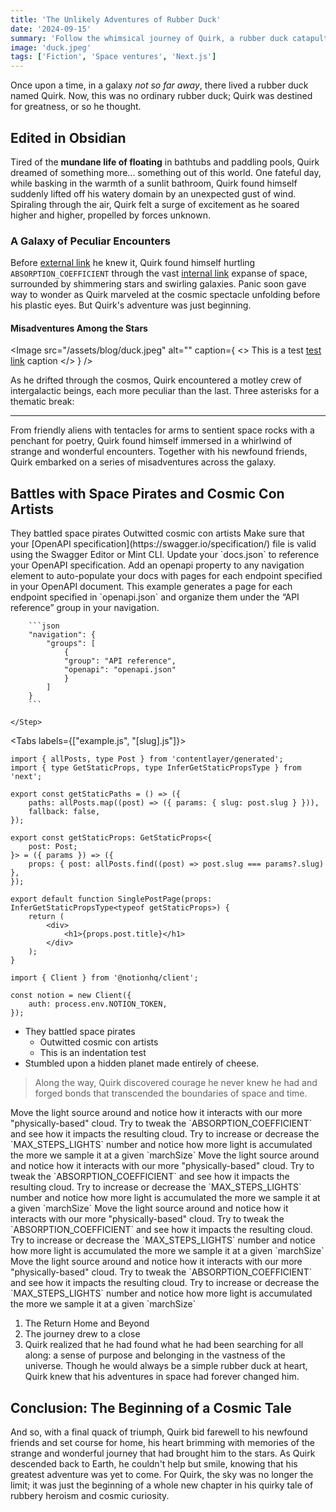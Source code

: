 ```yaml
---
title: 'The Unlikely Adventures of Rubber Duck'
date: '2024-09-15'
summary: 'Follow the whimsical journey of Quirk, a rubber duck catapulted into space, as he encounters peculiar beings, battles space pirates, and discovers newfound courage and camaraderie amidst the stars, ultimately finding a sense of purpose in the vastness of the universe.'
image: 'duck.jpeg'
tags: ['Fiction', 'Space ventures', 'Next.js']
---
```


Once upon a time, in a galaxy _not so far away_, there lived a rubber duck named Quirk. Now, this was no ordinary rubber duck; Quirk was destined for greatness, or so he thought.

## Edited in Obsidian

Tired of the **mundane life of floating** in bathtubs and paddling pools, Quirk dreamed of something more... something out of this world. One fateful day, while basking in the warmth of a sunlit bathroom, Quirk found himself suddenly lifted off his watery domain by an unexpected gust of wind. Spiraling through the air, Quirk felt a surge of excitement as he soared higher and higher, propelled by forces unknown.

### A Galaxy of Peculiar Encounters

Before [external link](https://github.com) he knew it, Quirk found himself hurtling `ABSORPTION_COEFFICIENT` through the vast [internal link](/about) expanse of space, surrounded by shimmering stars and swirling galaxies. Panic soon gave way to wonder as Quirk marveled at the cosmic spectacle unfolding before his plastic eyes. But Quirk's adventure was just beginning.

#### Misadventures Among the Stars

<Image
	src="/assets/blog/duck.jpeg"
	alt=""
	caption={
		<>
			This is a test <a href="https://youtube.com">test link</a> caption
		</>
	}
/>

As he drifted through the cosmos, Quirk encountered a motley crew of intergalactic beings, each more peculiar than the last.
Three asterisks for a thematic break:

---

From friendly aliens with tentacles for arms to sentient space rocks with a penchant for poetry, Quirk found himself immersed in a whirlwind of strange and wonderful encounters. Together with his newfound friends, Quirk embarked on a series of misadventures across the galaxy.

## Battles with Space Pirates and Cosmic Con Artists

<Steps>
	<Step title="Space Battles">
		They battled space pirates
	</Step>
	<Step title="Cosmic Con Artists">
		Outwitted cosmic con artists
	</Step>
	<Step title="Indentation Test">
		Make sure that your [OpenAPI specification](https://swagger.io/specification/) file is valid using the Swagger Editor or Mint CLI.
	</Step>
	<Step title="Cheese Planet">
		Update your `docs.json` to reference your OpenAPI specification. Add an openapi property to any navigation element to auto-populate your docs with pages for each endpoint specified in your OpenAPI document.
		This example generates a page for each endpoint specified in `openapi.json` and organize them under the “API reference” group in your navigation.

    	```json
    	"navigation": {
    		"groups": [
    			{
    			"group": "API reference",
    			"openapi": "openapi.json"
    			}
    		]
    	}
    	```

    </Step>

</Steps>

<Tabs labels={["example.js", "[slug].js"]}>
```tsx showLineNumbers {1,5,8-10} title="example.js"
import { allPosts, type Post } from 'contentlayer/generated';
import { type GetStaticProps, type InferGetStaticPropsType } from 'next';

export const getStaticPaths = () => ({
	paths: allPosts.map((post) => ({ params: { slug: post.slug } })),
	fallback: false,
});

export const getStaticProps: GetStaticProps<{
	post: Post;
}> = ({ params }) => ({
	props: { post: allPosts.find((post) => post.slug === params?.slug) },
});

export default function SinglePostPage(props: InferGetStaticPropsType<typeof getStaticProps>) {
	return (
		<div>
			<h1>{props.post.title}</h1>
		</div>
	);
}
```

```tsx title="server.ts"
import { Client } from '@notionhq/client';

const notion = new Client({
	auth: process.env.NOTION_TOKEN,
});
```

</Tabs>

- They battled space pirates
  - Outwitted cosmic con artists
  - This is an indentation test
- Stumbled upon a hidden planet made entirely of cheese.

> Along the way, Quirk discovered courage he never knew he had and forged bonds that transcended the boundaries of space and time.

<Callout title="In the demo, try to:">
	Move the light source around and notice how it interacts with our more "physically-based" cloud.
	Try to tweak the `ABSORPTION_COEFFICIENT` and see how it impacts the resulting cloud. Try to
	increase or decrease the `MAX_STEPS_LIGHTS` number and notice how more light is accumulated the
	more we sample it at a given `marchSize`
</Callout>
<Callout variant="success" title="Once upon a time">
	Move the light source around and notice how it interacts with our more "physically-based" cloud.
	Try to tweak the `ABSORPTION_COEFFICIENT` and see how it impacts the resulting cloud. Try to
	increase or decrease the `MAX_STEPS_LIGHTS` number and notice how more light is accumulated the
	more we sample it at a given `marchSize`
</Callout>
<Callout variant="thought">
	Move the light source around and notice how it interacts with our more "physically-based" cloud.
	Try to tweak the `ABSORPTION_COEFFICIENT` and see how it impacts the resulting cloud. Try to
	increase or decrease the `MAX_STEPS_LIGHTS` number and notice how more light is accumulated the
	more we sample it at a given `marchSize`
</Callout>
<Callout variant="warning" title="Once upon a time">
	Move the light source around and notice how it interacts with our more "physically-based" cloud.
	Try to tweak the `ABSORPTION_COEFFICIENT` and see how it impacts the resulting cloud. Try to
	increase or decrease the `MAX_STEPS_LIGHTS` number and notice how more light is accumulated the
	more we sample it at a given `marchSize`
</Callout>

1. The Return Home and Beyond
2. The journey drew to a close
3. Quirk realized that he had found what he had been searching for all along: a sense of purpose and belonging in the vastness of the universe. Though he would always be a simple rubber duck at heart, Quirk knew that his adventures in space had forever changed him.

## Conclusion: The Beginning of a Cosmic Tale

And so, with a final quack of triumph, Quirk bid farewell to his newfound friends and set course for home, his heart brimming with memories of the strange and wonderful journey that had brought him to the stars. As Quirk descended back to Earth, he couldn't help but smile, knowing that his greatest adventure was yet to come. For Quirk, the sky was no longer the limit; it was just the beginning of a whole new chapter in his quirky tale of rubbery heroism and cosmic curiosity.
